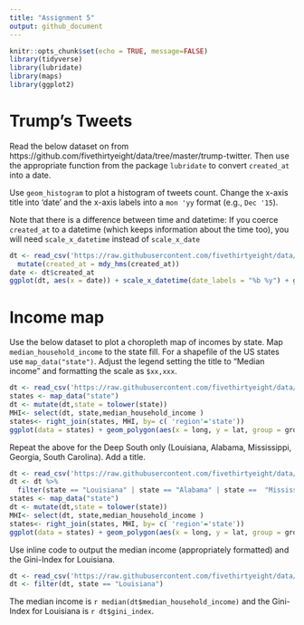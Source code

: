 ```yaml
---
title: "Assignment 5"
output: github_document
---
```


```r
knitr::opts_chunk$set(echo = TRUE, message=FALSE)
library(tidyverse)
library(lubridate)
library(maps)
library(ggplot2)
```

# Trump's Tweets

Read the below dataset on from https://github.com/fivethirtyeight/data/tree/master/trump-twitter. Then use the appropriate function from the package `lubridate` to convert `created_at` into a date.

Use `geom_histogram` to plot a histogram of tweets count. Change the x-axis title into 'date' and the x-axis labels into a `mon 'yy` format (e.g., `Dec '15`).

Note that there is a difference between time and datetime: If you coerce `created_at` to a datetime (which keeps information about the time too), you will need `scale_x_datetime` instead of `scale_x_date`


```r
dt <- read_csv('https://raw.githubusercontent.com/fivethirtyeight/data/master/trump-twitter/realDonaldTrump_poll_tweets.csv')  %>%
  mutate(created_at = mdy_hms(created_at))
date <- dt$created_at
ggplot(dt, aes(x = date)) + scale_x_datetime(date_labels = "%b %y") + geom_histogram(bins = 200)
```


# Income map

Use the below dataset to plot a choropleth map of incomes by state. Map `median_household_income` to the state fill. For a shapefile of the US states use `map_data("state")`. Adjust the legend setting the title to "Median income" and formatting the scale as `$xx,xxx`.

```r
dt <- read_csv('https://raw.githubusercontent.com/fivethirtyeight/data/master/hate-crimes/hate_crimes.csv')
states <- map_data("state")
dt <- mutate(dt,state = tolower(state))
MHI<- select(dt, state,median_household_income )
states<- right_join(states, MHI, by= c( 'region'='state'))
ggplot(data = states) + geom_polygon(aes(x = long, y = lat, group = group, fill = median_household_income ), color = "white") + coord_fixed(1.3)+ labs(title = 'Median income')
```

Repeat the above for the Deep South only (Louisiana, Alabama, Mississippi, Georgia, South Carolina). Add a title.
```r
dt <- read_csv('https://raw.githubusercontent.com/fivethirtyeight/data/master/hate-crimes/hate_crimes.csv')
dt <- dt %>% 
  filter(state == "Louisiana" | state == "Alabama" | state ==  "Mississippi" | state ==  "Georgia" |state ==  "South Carolina")
states <- map_data("state")
dt <- mutate(dt,state = tolower(state))
MHI<- select(dt, state,median_household_income )
states<- right_join(states, MHI, by= c( 'region'='state'))
ggplot(data = states) + geom_polygon(aes(x = long, y = lat, group = group, fill = median_household_income ), color = "white") + coord_fixed(1.3)+ labs(title = 'Median income for Deep South')
```


Use inline code to output the median income (appropriately formatted) and the Gini-Index for Louisiana.
```r
dt <- read_csv('https://raw.githubusercontent.com/fivethirtyeight/data/master/hate-crimes/hate_crimes.csv')
dt <- filter(dt, state == "Louisiana")
```
The median income is `r median(dt$median_household_income)` and the Gini-Index for Louisiana is `r dt$gini_index`.
